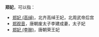 '''郑妃'''，可以指：
*[[郑妃_(高绰)|郑妃 (高绰)]]，北齐高绰王妃，北周武帝后宫
*[[郑观音|郑观音]]，唐朝废太子李建成妻，太子妃
*[[郑妃_(李琬)|郑妃 (李琬)]]，唐朝荣王妃

{{Disambig|Z|cat=二字封号消歧义}}